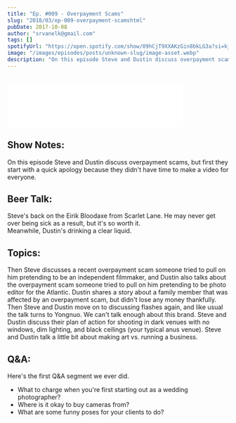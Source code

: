 ```yaml
---
title: "Ep. #009 - Overpayment Scams"
slug: "2018/03/ep-009-overpayment-scamshtml"
pubDate: 2017-10-08
author: "srvanelk@gmail.com"
tags: []
spotifyUrl: "https://open.spotify.com/show/09hCjT9XXAKzGin8bkLG3a?si=kjRZvQ1JTb6Ov3HVzSSlWA"
image: "/images/episodes/posts/unknown-slug/image-asset.webp"
description: "On this episode Steve and Dustin discuss overpayment scams, but first they start with a quick apology because they didn't have time to make a video for everyone. Then Steve's back on the Eirik Bloodaxe from Scarlet Lane. He may never get over being sick as a result, but it's so worth it. Meanwhile, Dustin's drinking a clear liquid. Then Steve discusses a recent overpayment scam someone tried to pull on him pretending to be an independent filmmaker, and Dustin also talks about the overpayment scam someone tried to pull on him pretending to be photo editor for the Atlantic. Dustin shares a story about a family member that was affected by an overpayment scam, but didn't lose any money thankfully. Then Steve and Dustin move on to discussing flashes again, and like usual the talk turns to Yongnuo. We can't talk enough about this brand. Steve and Dustin discuss their plan of action for shooting in dark venues with no windows, dim lighting, and black ceilings (your typical anus venue). Steve and Dustin talk a little bit about making art vs. running a business. Finally Steve introduces a new segment we're calling Crazy Questions from the Internet (until we find a better name), wherein Steve and Dustin answer questions people asked on the internet... or questions you direct message to Steve on Twitter or Instagram. Questions cover the topics of what to charge when you're first starting out, where it's okay to buy cameras from, and what are some funny poses for your clients to do."
---
```


<figure>
  <img src="/images/episodes/posts/unknown-slug/image-asset.webp" alt="" />
</figure>
<iframe
  class="embedly-embed"
  src="//cdn.embedly.com/widgets/media.html?src=https%3A%2F%2Fanchor.fm%2Fweddingphotohangover%2Fembed%2Fepisodes%2FEp--009---Overpayment-Scams-e1rihq&url=https%3A%2F%2Fanchor.fm%2Fweddingphotohangover%2Fepisodes%2FEp--009---Overpayment-Scams-e1rihq&key=61d05c9d54e8455ea7a9677c366be814&type=text%2Fhtml&schema=anchor&wmode=opaque"
  width="400"
  height="102"
  scrolling="no"
  frameborder="0"
  allow="autoplay; fullscreen"
  allowfullscreen="true"
></iframe>

## Show Notes:
On this episode Steve and Dustin discuss overpayment scams, but first they start with a quick apology because they didn't have time to make a video for everyone. 

## Beer Talk:
Steve's back on the Eirik Bloodaxe from Scarlet Lane. He may never get over being sick as a result, but it's so worth it.  
Meanwhile, Dustin's drinking a clear liquid.

## Topics:
Then Steve discusses a recent overpayment scam someone tried to pull on him pretending to be an independent filmmaker, and Dustin also talks about the overpayment scam someone tried to pull on him pretending to be photo editor for the Atlantic. Dustin shares a story about a family member that was affected by an overpayment scam, but didn't lose any money thankfully. Then Steve and Dustin move on to discussing flashes again, and like usual the talk turns to Yongnuo. We can't talk enough about this brand. Steve and Dustin discuss their plan of action for shooting in dark venues with no windows, dim lighting, and black ceilings (your typical anus venue). Steve and Dustin talk a little bit about making art vs. running a business.

## Q&A:
Here's the first Q&A segment we ever did.
- What to charge when you're first starting out as a wedding photographer?
- Where is it okay to buy cameras from?
- What are some funny poses for your clients to do?
